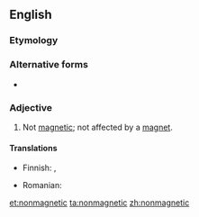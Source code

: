 ==English==

===Etymology===
{{prefix|non|magnetic|lang=en}}

===Alternative forms===
* {{l|en|non-magnetic}}

===Adjective===
{{en-adj|-}}

# Not [[magnetic]]; not affected by a [[magnet]].

====Translations====
{{trans-top|not magnetic}}
* Finnish: {{t|fi|epämagneettinen}}, {{t|fi|ei-magneettinen}}
{{trans-mid}}
* Romanian: {{t|ro|nemagnetic|m}}
{{trans-bottom}}

[[et:nonmagnetic]]
[[ta:nonmagnetic]]
[[zh:nonmagnetic]]